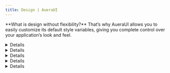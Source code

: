 ```yaml
---
title: Design | AueraUI
---
```


<DetailCard description="A guide on customizing AueraUI styles and Tailwind config to fit your app's design." />

<p className="text px-3">
**What is design without flexibility?** That’s why AueraUI allows you to easily customize its default style variables, 
giving you complete control over your application’s look and feel.
</p>

<Details id='customizing'>
<HeaderLabel id="customizing">Customizing</HeaderLabel>
<p className="text">Basically, there are two ways to customize AueraUI components: one gives you full control,
 and the other is the more traditional approach.</p>
</Details>

<Details id='basic-approach'>
 <HeaderLabel id="basic-approach" as='h3'>Basic approach</HeaderLabel>
 <p className="text">This approach utilizes <CodeTag>className</CodeTag> or inline styles for a straightforward, 
 customizable solution to modify components.</p>
 <p className="text">
 Let's override the default styles of the <TabLink to='/docs/components/button' label='Button' /> component.
 </p>
 <CodeBlock lg='tsx' fileName='App.tsx' code={`import { Button, Stack } from "auera-ui";

  return (
    <Stack>
     <Button 
      className="relative rounded-full hover:-translate-y-1 px-12 transition-transform shadow-[var(--auera-blue-900)_0px_6px_0px_inset,rgba(9,11,11,0.1)_0px_-6px_10px_0px,rgba(9,11,11,0.1)_0px_1px_2px_0px]" 
     >
      Click me
     </Button>
    </Stack>
  )
}
 `} />

<Card>
<Stack>
<Button size='lg' 
 className="relative rounded-full 
 hover:-translate-y-1 px-12 transition-transform 
 shadow-[var(--auera-blue-900)_0px_6px_0px_inset,rgba(9,11,11,0.1)_0px_-6px_10px_0px,rgba(9,11,11,0.1)_0px_1px_2px_0px]"
 >
 Click me
 </Button>
</Stack>
</Card>
</Details>


<Details id="advanced-approach">
   <HeaderLabel id="advanced-approach" as='h3'>Advanced Approach</HeaderLabel>
 <p className="text">
   This approach provides full control over component styles by ejecting default styles using AueraUI CLI. 
   It allows you to modify or replace the underlying styles directly to achieve a completely custom design.
 </p>
</Details>

<Details id="cli">
   <HeaderLabel id="cli">CLI</HeaderLabel>
  <p className="text">
  AueraUI comes with a CLI tool which provides an easy way to customize styles and configuration.
  Use the <CodeTag>eject</CodeTag> command to access and modify default styles or Tailwind's extended configuration.
  </p>
</Details>


<Details id="using-the-cli">
  <HeaderLabel id="using-the-cli">How to Use the CLI</HeaderLabel>
   <CLI/>
</Details>

